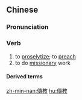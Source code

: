 {{also|传教}}
==Chinese==
{{zh-forms|s=传教}}

===Pronunciation===
{{zh-pron
|m=chuánjiào
|c=cyun4 gaau3
|h=pfs=chhòn-kau
|mn=thoân-kàu
|cat=v
}}

===Verb===
{{zh-verb}}

# to [[proselytize]]; to [[preach]]
# to do [[missionary]] work

====Derived terms====
{{zh-der|傳教士}}

[[zh-min-nan:傳教]]
[[hu:傳教]]